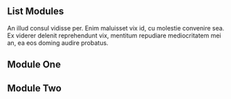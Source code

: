 
<Meta of={List} />

<Unstyled>
  <section style={{ maxWidth: '720px' }}>
    <h1>List Modules</h1>
    <p>
      An illud consul vidisse per. Enim maluisset vix id, cu molestie convenire sea. Ex viderer
      delenit reprehendunt vix, mentitum repudiare mediocritatem mei an, ea eos doming audire
      probatus.
    </p>
  </section>
  <Primary of={List} />
  <Controls />
  <section class="margin-bottom_40">
    <div class="module-container dashed-border">
      <div class="max-width_600 background-color_gray border-radius_12 height_224"></div>
    </div>
  </section>
  <section>
    <h2>Module One</h2>
    <Canvas
      of={List.ModuleOne}
      additionalActions={[gitHubAction]}
      source={{ code: multipleItemsCode }}
    />
    <h2>Module Two</h2>
    <Canvas
      of={List.ModuleTwo}
      additionalActions={[gitHubAction]}
      source={{ code: singleItemCode }}
    />
  </section>
</Unstyled>

